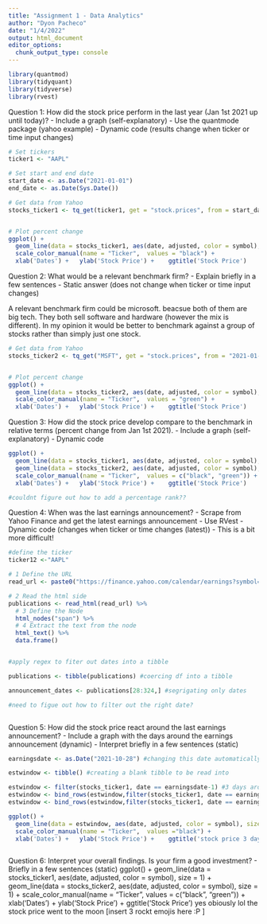 ---
title: "Assignment 1 - Data Analytics"
author: "Dyon Pacheco"
date: "1/4/2022"
output: html_document
editor_options: 
  chunk_output_type: console
---

```{r setup, include=FALSE}

library(quantmod)
library(tidyquant)
library(tidyverse)
library(rvest)

```


Question 1: How did the stock price perform in the last year (Jan 1st 2021 up until today)?
- Include a graph (self-explanatory) 
- Use the quantmode package (yahoo example) 
- Dynamic code (results change when ticker or time input changes) 

```{r}
# Set tickers
ticker1 <- "AAPL"

# Set start and end date
start_date <- as.Date("2021-01-01")
end_date <- as.Date(Sys.Date())

# Get data from Yahoo
stocks_ticker1 <- tq_get(ticker1, get = "stock.prices", from = start_date,to = end_date)


# Plot percent change 
ggplot() + 
  geom_line(data = stocks_ticker1, aes(date, adjusted, color = symbol), size = 1) + 
  scale_color_manual(name = "Ticker",  values = "black") +
  xlab('Dates') +   ylab('Stock Price') +    ggtitle('Stock Price') 


```


Question 2: What would be a relevant benchmark firm? 
- Explain briefly in a few sentences
- Static answer (does not change when ticker or time input changes)

A relevant benchmark firm could be microsoft. beacsue both of them are big tech. They both sell software and hardware (however the mix is different). In my opinion it would be better to benchmark against a group of stocks rather than simply just one stock.

```{r}
# Get data from Yahoo
stocks_ticker2 <- tq_get("MSFT", get = "stock.prices", from = "2021-01-01",to = Sys.Date())


# Plot percent change 
ggplot() + 
  geom_line(data = stocks_ticker2, aes(date, adjusted, color = symbol), size = 1) + 
  scale_color_manual(name = "Ticker",  values = "green") +
  xlab('Dates') +   ylab('Stock Price') +    ggtitle('Stock Price') 


```

Question 3: How did the stock price develop compare to the benchmark in relative terms 
(percent change from Jan 1st 2021). 
- Include a graph (self-explanatory) 
- Dynamic code

```{r}
ggplot() + 
  geom_line(data = stocks_ticker1, aes(date, adjusted, color = symbol), size = 1) + 
  geom_line(data = stocks_ticker2, aes(date, adjusted, color = symbol), size = 1) + 
  scale_color_manual(name = "Ticker",  values = c("black", "green")) +
  xlab('Dates') +   ylab('Stock Price') +    ggtitle('Stock Price') 

#couldnt figure out how to add a percentage rank??

```

Question 4: When was the last earnings announcement? 
- Scrape from Yahoo Finance and get the latest earnings announcement
- Use RVest
- Dynamic code (changes when ticker or time changes (latest)) 
- This is a bit more difficult! 

```{r}
#define the ticker
ticker12 <-"AAPL"

# 1 Define the URL 
read_url <- paste0("https://finance.yahoo.com/calendar/earnings?symbol=",ticker12) 

# 2 Read the html side
publications <- read_html(read_url) %>% 
  # 3 Define the Node
  html_nodes("span") %>%
  # 4 Extract the text from the node
  html_text() %>% 
  data.frame()


#apply regex to fiter out dates into a tibble

publications <- tibble(publications) #coercing df into a tibble

announcement_dates <- publications[28:324,] #segrigating only dates

#need to figue out how to filter out the right date?



```

Question 5: How did the stock price react around the last earnings announcement? 
- Include a graph with the days around the earnings announcement (dynamic)
- Interpret briefly in a few sentences (static)

```{r}


earningsdate <- as.Date("2021-10-28") #changing this date automatically plots the graph we want

estwindow <- tibble() #creating a blank tibble to be read into

estwindow <- filter(stocks_ticker1, date == earningsdate-1) #3 days around the announcement date that we are interested in 
estwindow <- bind_rows(estwindow,filter(stocks_ticker1, date == earningsdate))
estwindow <- bind_rows(estwindow,filter(stocks_ticker1, date == earningsdate+1))

ggplot() + 
  geom_line(data = estwindow, aes(date, adjusted, color = symbol), size = 1) + 
  scale_color_manual(name = "Ticker",  values ="black") +
  xlab('Dates') +   ylab('Stock Price') +    ggtitle('stock price 3 days surrounding earnings announcement') 



```



Question 6: Interpret your overall findings. Is your firm a good investment? 
- Briefly in a few sentences (static)
ggplot() + 
  geom_line(data = stocks_ticker1, aes(date, adjusted, color = symbol), size = 1) + 
  geom_line(data = stocks_ticker2, aes(date, adjusted, color = symbol), size = 1) + 
  scale_color_manual(name = "Ticker",  values = c("black", "green")) +
  xlab('Dates') +   ylab('Stock Price') +    ggtitle('Stock Price') 
yes obiously lol the stock price went to the moon [insert 3 rockt emojis here :P ]

